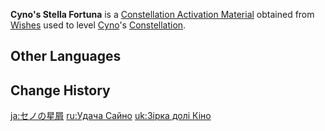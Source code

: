{{Item Infobox
|id           = 001171
|image        = Item Stella Fortuna (5 Star).png
|type         = Constellation Activation Materials
|group        = Stella Fortuna
|quality      = 5
|description  = [[Cyno]]'s Constellation Activation Material
|source1      = [[Wishes]]
}}
'''Cyno's Stella Fortuna''' is a [[Constellation Activation Material]] obtained from [[Wishes]] used to level [[Cyno]]'s [[Constellation]].

==Other Languages==
{{Other Languages
|en      = Cyno's Stella Fortuna
|zhs     = 赛诺的命星
|zhs_rm  = Sàinuò de Mìngxīng
|zht     = 賽諾的命星
|zht_rm  = Sàinuò de Mìngxīng
|zh_tl   = Cyno's {{Lex|Stella Fortuna|zh}}
|ja      = セノの星屑
|ja_rm   = Seno no Hoshikuzu
|ja_tl   = Cyno's {{Lex|Stella Fortuna|ja}}
|ko      = 사이노의 운명의 별
|ko_rm   = Saino-ui Unmyeong-ui Byeol
|ko_tl   = Cyno's {{Lex|Stella Fortuna|ko}}
|es      = Stella Fortuna de Cyno
|es_tl   = Cyno's Stella Fortuna
|fr      = Stella Fortuna de Cyno
|fr_tl   = Cyno's Stella Fortuna
|ru      = <!--Удача Сайно-->
|ru_tl   = <!--Cyno's {{Lex|Stella Fortuna|ru}}-->
|th      = ดวงดาวแห่งชีวิตของ Cyno
|th_rm   = Duangdao haeng Chiwit khong Cyno
|th_tl   = Cyno's {{Lex|Stella Fortuna|th}}
|vi      = Chòm Sao Của Cyno
|vi_tl   = Cyno's {{Lex|Stella Fortuna|vi}}
|de      = Stella Fortuna von Cyno
|de_tl   = Cyno's Stella Fortuna
|id      = Cyno's Stella Fortuna
|pt      = <!--Constelação de Cyno/Stella Fortuna de Cyno-->
|pt_tl   = <!--Cyno's Stella Fortuna-->
|tr      = <!--Cyno' Yaşam Yıldızı-->
|tr_tl   = <!--Cyno's Stella Fortuna-->
|it      = Stella Fortuna di Cyno
|it_tl   = Cyno's Stella Fortuna
}}

==Change History==
{{Change History|3.1}}

[[ja:セノの星屑]]
[[ru:Удача Сайно]]
[[uk:Зірка долі Кіно]]